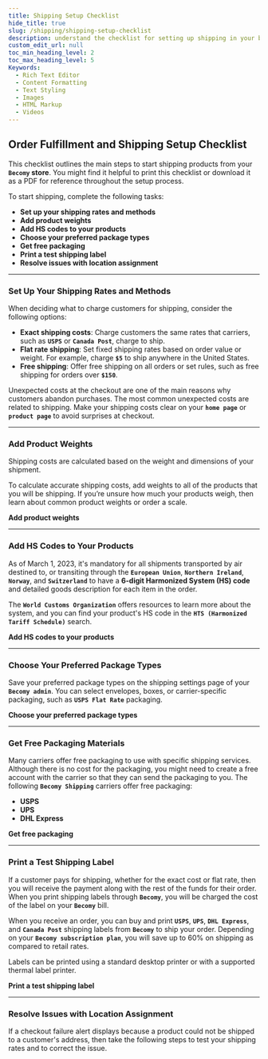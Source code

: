 ```yaml
---
title: Shipping Setup Checklist
hide_title: true
slug: /shipping/shipping-setup-checklist
description: understand the checklist for setting up shipping in your becomy store.
custom_edit_url: null
toc_min_heading_level: 2
toc_max_heading_level: 5
Keywords:
  - Rich Text Editor
  - Content Formatting
  - Text Styling
  - Images
  - HTML Markup
  - Videos
---
```



<head>
  <meta
    property="twitter:description"
    content="Learn all about the processing of orders from receiving order to fulfill it."
  />
  <meta
    property="og:url"
    content="https://docs-becomy.surge.sh/shipping/shipping-setup-checklist"
  />
  <link rel="canonical" href="https://docs-becomy.surge.sh/oshipping" />
  <link
    rel="alternate"
    href="https://docs-becomy.surge.sh/shipping/fr"
    hreflang="fr"
  />
</head>

## Order Fulfillment and Shipping Setup Checklist

This checklist outlines the main steps to start shipping products from your **`Becomy` store**. You might find it helpful to print this checklist or download it as a PDF for reference throughout the setup process.

To start shipping, complete the following tasks:

- **Set up your shipping rates and methods**
- **Add product weights**
- **Add HS codes to your products**
- **Choose your preferred package types**
- **Get free packaging**
- **Print a test shipping label**
- **Resolve issues with location assignment**

---

### Set Up Your Shipping Rates and Methods

When deciding what to charge customers for shipping, consider the following options:

- **Exact shipping costs**: Charge customers the same rates that carriers, such as **`USPS`** or **`Canada Post`**, charge to ship.
- **Flat rate shipping**: Set fixed shipping rates based on order value or weight. For example, charge **`$5`** to ship anywhere in the United States.
- **Free shipping**: Offer free shipping on all orders or set rules, such as free shipping for orders over **`$150`**.

Unexpected costs at the checkout are one of the main reasons why customers abandon purchases. The most common unexpected costs are related to shipping. Make your shipping costs clear on your **`home page`** or **`product page`** to avoid surprises at checkout.

---

### Add Product Weights

Shipping costs are calculated based on the weight and dimensions of your shipment.

To calculate accurate shipping costs, add weights to all of the products that you will be shipping. If you’re unsure how much your products weigh, then learn about common product weights or order a scale.

**Add product weights**

---

### Add HS Codes to Your Products

As of March 1, 2023, it's mandatory for all shipments transported by air destined to, or transiting through the **`European Union`**, **`Northern Ireland`**, **`Norway`**, and **`Switzerland`** to have a **6-digit Harmonized System (HS) code** and detailed goods description for each item in the order.

The **`World Customs Organization`** offers resources to learn more about the system, and you can find your product's HS code in the **`HTS (Harmonized Tariff Schedule)`** search.

**Add HS codes to your products**

---

### Choose Your Preferred Package Types

Save your preferred package types on the shipping settings page of your **`Becomy admin`**. You can select envelopes, boxes, or carrier-specific packaging, such as **`USPS Flat Rate`** packaging.

**Choose your preferred package types**

---

### Get Free Packaging Materials

Many carriers offer free packaging to use with specific shipping services. Although there is no cost for the packaging, you might need to create a free account with the carrier so that they can send the packaging to you. The following **`Becomy Shipping`** carriers offer free packaging:

- **USPS**
- **UPS**
- **DHL Express**

**Get free packaging**

---

### Print a Test Shipping Label

If a customer pays for shipping, whether for the exact cost or flat rate, then you will receive the payment along with the rest of the funds for their order. When you print shipping labels through **`Becomy`**, you will be charged the cost of the label on your **`Becomy`** bill.

When you receive an order, you can buy and print **`USPS`**, **`UPS`**, **`DHL Express`**, and **`Canada Post`** shipping labels from **`Becomy`** to ship your order. Depending on your **`Becomy subscription plan`**, you will save up to 60% on shipping as compared to retail rates.

Labels can be printed using a standard desktop printer or with a supported thermal label printer.

**Print a test shipping label**

---

### Resolve Issues with Location Assignment

If a checkout failure alert displays because a product could not be shipped to a customer's address, then take the following steps to test your shipping rates and to correct the issue.
